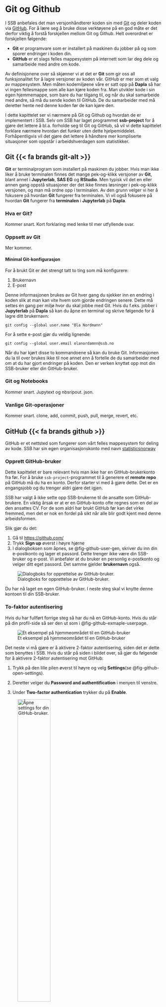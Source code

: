 # Git og Github

I SSB anbefales det man versjonhåndterer koden sin med [Git](https://git-scm.com/) og deler koden via [GitHub](https://github.com/). For å lære seg å bruke disse verktøyene på en god måte er det derfor viktig å forstå forskjellen mellom Git og Github. Helt overordnet er forskjellen følgende:

- **Git** er programvare som er installert på maskinen du jobber på og som sporer endringer i koden din.
- **GitHub** er et slags felles mappesystem på internett som lar deg dele og samarbeide med andre om kode.

Av definisjonene over så skjønner vi at det er **Git** som gir oss all funksjonalitet for å lagre versjoner av koden vår. GitHub er mer som et valg av mappesystem. Men måten kodemiljøene våre er satt opp på **Dapla** så har vi ingen fellesmappe som alle kan kjøre koden fra. Man utvikler kode i sin egen hjemmemappe, som bare du har tilgang til, og når du skal samarbeide med andre, så må du sende koden til GitHub. De du samarbeider med må deretter hente ned denne koden før de kan kjøre den.

I dette kapittelet ser vi nærmere på Git og Github og hvordan de er implementert i SSB. Selv om SSB har laget programmet **ssb-project** for å gjøre det lettere å bl.a. forholde seg til Git og GitHub, så vil vi dette kapittelet forklare nærmere hvordan det funker uten dette hjelpemiddelet. Forhåpentligvis vil det gjøre det lettere å håndtere mer kompliserte situasjoner som oppstår i arbeidshverdagen som statistikker.

## Git {{< fa brands git-alt >}}

**Git** er terminalprogram som installert på maskinen du jobber. Hvis man ikke liker å bruke terminalen finnes det mange pek-og-klikk versjoner av **Git**, blant annet i **Jupyterlab**, **SAS EG** og **RStudio**. Men typisk vil det en eller annen gang oppstå situasjoner der det ikke finnes løsninger i pek-og-klikk versjonen, og man må ordne opp i terminalen. Av den grunn velger vi her å fokusere på hvordan **Git** fungerer fra terminalen. Vi vil også fokusere på hvordan **Git** fungerer fra **terminalen** i **Jupyterlab** på **Dapla**.

### Hva er Git?

Kommer snart. Kort forklaring med lenke til mer utfyllende svar.

### Oppsett av Git

Mer kommer.

#### Minimal Git-konfigurasjon

For å brukt Git er det strengt tatt to ting som må konfigurere:

1. Brukernavn
2. E-post

Denne informasjonen brukes av Git hver gang du sjekker inn en endring i koden slik at man kan vite hvem som gjorde endringen senere. Dette må settes én gang per miljø hvor du skal jobbe med Git. Hvis du f.eks. jobber i **Jupyterlab** på **Dapla** så kan du åpne en terminal og skrive følgende for å lagre ditt brukernavn:

`git config --global user.name "Ola Nordmann"`

For å sette e-post gjør du veldig lignende: 

`git config --global user.email olanordamnn@ssb.no`

Når du har kjørt disse to kommandoene så kan du bruke Git. Informasjonen du la til over brukes ikke til noe annet enn å fortelle de du samarbeider med om at du har gjort endringer på koden. Den er verken knyttet opp mot din SSB-bruker eller din GitHub-bruker.

### Git og Notebooks

Kommer snart. Jupytext og nbsripout. json.

### Vanlige Git-operasjoner

Kommer snart. clone, add, commit, push, pull, merge, revert, etc.


## GitHub {{< fa brands github >}}

GitHub er et nettsted som fungerer som vårt felles mappesystem for deling av kode. SSB har sin egen organisasjonskonto med navn [statisticsnorway](https://github.com/statisticsnorway) 

### Opprett GitHub-bruker

Dette kapittelet er bare relevant hvis man ikke har en GitHub-brukerkonto fra før. For å bruke `ssb-project`-programmet til å generere et **remote repo** på GitHub må du ha en konto. Derfor starter vi med å gjøre dette. Det er en engangsjobb og du trenger aldri gjøre det igjen.

::: {.callout-note appearance="simple"}
SSB har valgt å ikke sette opp SSB-brukerne til de ansatte som GitHub-brukere. En viktig årsak er at er en GitHub-konto ofte regnes som en del av den ansattes CV. For de som aldri har brukt GitHub før kan det virke fremmed, men det er nok en fordel på sikt når alle blir godt kjent med denne arbeidsformen.
:::

Slik gjør du det:

1. Gå til <https://github.com/>
2. Trykk **Sign up** øverst i høyre hjørne
3. I dialogboksen som åpnes, se @fig-github-user-gen, skriver du inn din e-postkonto og lager et passord. Dette trenger ikke være din SSB-bruker og e-post.  Vi anbefaler at du bruker en personlig e-postkonto og velger ditt eget passord. Det samme gjelder **brukernavn** også.

![Dialogboks for opprettelse av GitHub-bruker.](images/github_register.JPG){fig-alt="Bilde av GitHub-siden for å generere en brukerkonto" #fig-github-user-gen}

Du har nå laget en egen GitHub-bruker. I neste steg skal vi knytte denne kontoen til din SSB-bruker.

### To-faktor autentisering {#sec-tofaktor}

Hvis du har fullført forrige steg så har du nå en GitHub-konto. Hvis du står på din profil-side så ser den ut som i @fig-github-exmaple-userpage.

![Et eksempel på hjemmeområdet til en GitHub-bruker](images/github_profile.png){fig-alt="Bilde av GitHub-siden for en bruker" #fig-github-exmaple-userpage}

Det neste vi må gjøre er å aktivere 2-faktor autentisering, siden det er dette som benyttes i SSB. Hvis du står på siden i bildet over, så gjør du følgende for å aktivere 2-faktor autentisering mot GitHub:

::: {.grid}

::: {.g-col-8}
1. Trykk på den lille pilen øverst til høyre og velg **Settings**(se @fig-github-open-settings).

2. Deretter velger du **Password and authentification** i menyen til venstre.

3. Under **Two-factor authentication** trykker du på **Enable**.

:::

::: {.g-col-4}
![Åpne settings for din GitHub-bruker.](images/github_settings_menu.png){ fig-alt="Bilde av GitHub-menyen for å åpne Settings-menyen." #fig-github-open-settings width=50% }

:::

:::

4. @fig-github-enable-2fa viser dialogboksen som vises. Velg **Enable two-factor authentification**.

![Dialogboks som åpnes når 2FA skrus på første gang.](images/github_2fa_enable.JPG){ fig-alt="Bilde av GitHub-dialogboks for å skru på 2-faktor autentisering." #fig-github-enable-2fa }

5. @fig-github-2fa-app viser dialogboksen som vises for å velge hvordan man skal autentisere seg. Her anbefales det å velge **Set up using an app**, slik at du kan bruke *Microsoft Authenticator*-appen på din mobil. 

![Dialogboks for å velge hvordan man skal autentisere seg med 2FA.](images/githbu_2fa_app.JPG){ fig-alt="Bilde av GitHub-dialogboks for å velge hvordan man skal autentisere seg med 2-faktor autentisering." #fig-github-2fa-app }

@fig-github-QR viser QR-koden som vises. Denne skal vi bruke i neste steg.

![QR-kode som skannes av Microsoft Authenticator.](images/github_2fa.png){ fig-alt="Bilde av GitHub-dialogboks for å velge hvordan man skal autentisere seg med 2-faktor autentisering." #fig-github-QR }

::: {.grid}

::: {.g-col-8}
6. Strekkoden over skal skannes i din **Microsoft Authenticator**-app på mobilen, som vist i @fig-authenticator. Åpne appen, trykk på **Bekreftede ID-er**, og til slutt trykk på **Skann QR-kode**. Deretter skanner du QR-koden fra punkt 5.

7. Når koden er skannet har du fått opp følgende bilde på appens hovedside (se bilde til høyre). Skriv inn den 6-siffer koden på GitHub-siden med QR-koden.

8. Til slutt lagrer du **Recovery-codes** et trygt sted som bare du har tilgang til.

:::

::: {.g-col-4}
![Mobilappen *Microsoft authenticator*](images/authenticator.jpg){ fig-alt="Bilde av GitHub-dialogboks for å velge hvordan man skal autentifisere seg med 2-faktor autentisering." #fig-authenticator width=50% }

:::

:::

Nå har vi aktivert 2-faktor autentisering for GitHub og er klare til å knytte vår personlige konto til vår SSB-bruker på SSBs "Github organisation" [**statisticsnorway**](https://github.com/statisticsnorway).

### Koble deg til SSB

I forrige steg aktiverte vi 2-faktor autentisering for GitHub. Det neste vi må gjøre er å bruke denne autentiseringen til å koble oss til SSB sin organisasjon **statisticsnorway**. Det er dette som gjør at vi kan jobbe med SSB-kode som ligger lagret på GitHub.

1. Gå til profilsiden din og velg **Settings** slik du gjorde i punkt 1 i forrige delkapittel.

2. Trykk deretter på **Organizations** i menyen til venstre.

3. Trykk deretter på **New organization**.

4. Søk etter **statisticsnorway**.


### Personal Access Token (PAT)

Når vi skal jobbe med SSB-kode som ligger lagret hos **statistcsnorway** på GitHub, så må vi autentisere oss.  Måten vi gjøre det på er ved å generere et **Personal Access Token** (ofte forkortet *PAT*) som vi oppgir når vi vil hente eller oppdatere kode på GitHub. Da sender vi med PAT for å autentisere oss for GitHub.

#### Opprette PAT {#sec-pat}

For å lage en PAT som er godkjent mot *statisticsnorway* så gjør man følgende:

1. Gå til din profilside på GitHub og åpne **Settings** slik som ble vist @sec-tofaktor.

2. Velg **Developer Settings** i menyen til venstre.

3. I menyen til venstre velger du **Personal Access Token**, og deretter **Tokens (classic)**.

5. Under **Note** kan du gi PAT'en et navn. Velg et navn som er intuitivt for deg. Hvis du skal bruke PAT til å jobbe mot Dapla, så ville jeg ganske enkelt kalt den *dapla*. Hvis du skal bruke den mot bakkemiljøet ville jeg kalt den *prodsone* eller noe annet som gjør det lett for det skjønne innholdet i ettertid.

6. Under **Expiration** velger du hvor lang tid som skal gå før PAT blir ugyldig. Dette er en avvening mellom sikkerhet og hva som er praktisk. Det anbefales at du velger **365 dager**. Når PAT utløper må du gjenta stegene i dette kapittelet.

7. Under **Select scopes** velger du **Repo** slik som vist i @fig-github-token.

![Gi token et kort og beskrivende navn](images/github_pat.png){fig-alt="Bilde av GitHub-siden for generering av Personal Access Token" #fig-github-token}

8. Trykk på **Generate token** nederst på siden og du får noe lignende det du ser i @fig-github-token-gen.

![Token som ble generert.](images/github_pat2.png){fig-alt="Bilde av GitHub-siden for det genererte tokenet" #fig-github-token-gen}

9. Kopier deretter PAT til en midlertidig fil. Grunnen er at du aldri vil se det igjen her etter at vi har gjennomført neste steg.

10. Deretter trykker du på **Configure SSO** og velger **Authorize** ved siden statisticsnorway, slik som vist i @fig-github-token-authorize. Svar deretter på spørsmålene som dukker opp.

![Autorisering av Token mot SSBs GiHub-organisasjon.](images/github_pat3.png){fig-alt="Bilde av GitHub-siden for å autorisere Token mot statisticsnorway" #fig-github-token-authorize}

Vi har nå opprettet en PAT som er godkjent for bruk mot SSB sin kode på GitHub. Det betyr at hvis vi vil jobbe med **Git** på SSB sine maskiner i sky eller på bakken, så må vi sendte med dette tokenet for å få lov til å jobbe med koden som ligger på **statisticsnorway** på GitHub.

#### Lagre PAT

Det er ganske upraktisk å måtte sende med tokenet hver gang vi skal jobbe med GitHub. Vi bør derfor lagre det lokalt der vi jobber, slik at Git automatisk finner det. Det finnes mange måter å gjøre dette på og det er ikke bestemt hva som skal være beste-praksis i SSB. Men en måte å gjøre det er via en **.netrc**-fil. Vi oppretter da en fil som heter **.netrc** på vårt hjemmeområde, og legger følgende informasjon på en (hvilken som helst) linje i filen:

```bash
machine github.com login <github-bruker> password <Personal Access Token>
```

**GitHub-bruker** er da din personlige bruker og IKKE brukernavnet ditt i SSB. **Personal Access Token** er det vi lagde i forrige kapittelet.

En veldig enkel måte å lagre dette er som følger. Anta at min personlige GitHub-bruker er **SSB-Chad** og at min Personal Access Token er **blablabla**. Da kan jeg gjøre følgende for å lagre det i **.netrc**:

1. Gå inn i Jupyterlab og åpne en Python-notebook.

2. I den første kodecellen skriver du:

```python
!echo "machine github.com login SSB-Chad password blablabla" >> ~/.netrc
```

Alternativt kan du droppe det utropstegnet og kjøre det direkte i en terminal. Det vil gi samme resultat. Koden over legger til en linje med teksten  

**machine github.com login SSB-Chad password blablabla**  

i en .netrc-fil på din hjemmeområdet, uanvhengig av om du har en fra før eller ikke. Hvis du har en fil fra før som allerede har et token fra GitHub, ville jeg nok slettet det før jeg legger en et nytt token.

Hver gang du jobber mot GitHub vil Git sjekke om informasjon om autentisering ligger i denne filen, og bruke den hvis den ligger der.

#### Oppdater PAT

I eksempelet over lagde vi en PAT som var gyldig i 90 dager. Dermed vil du ikke kunne jobbe mot GitHub med dette tokenet etter 90 dager. For å oppdatere tokenet gjør du følgende:

1. Lag et nytt PAT ved å repetere @sec-pat.

2. I miljøet der du skal jobbe med Git og GitHub går du inn i din **.netrc** og bytter ut token med det nye.

Og med det er du klar til å jobbe mot *statisticsnorway* på **GitHub**.

